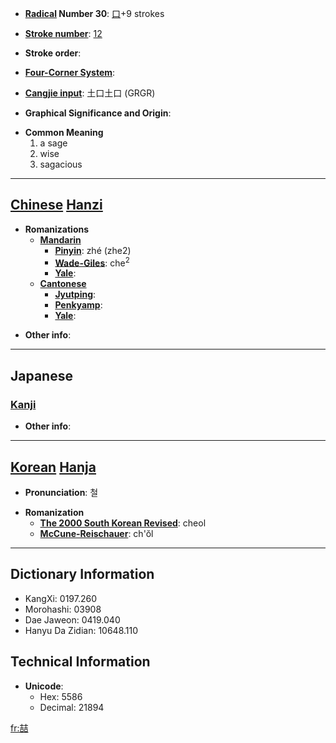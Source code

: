 * '''[[Wiktionary:Chinese radical index| Radical]] Number 30''': [[Wiktionary:Chinese radical index 口|口]]+9 strokes

* '''[[Wiktionary:Chinese total strokes index|Stroke number]]''': [[Wiktionary:Chinese total strokes index 12|12]]

* '''Stroke order''': 

* '''[[Wiktionary:Chinese four corner index|Four-Corner System]]''': 

* '''[[Wiktionary:Chinese Cangjie index|Cangjie input]]''': 土口土口 (GRGR)

* '''Graphical Significance and Origin''': 

* '''Common Meaning'''
*#a sage
*# wise
*# sagacious


----

== [[Chinese]] [[Hanzi]] ==

* '''Romanizations'''
** '''[[Mandarin]]'''
*** '''[[Pinyin]]''': zhé (zhe2)
*** '''[[Wade-Giles]]''': che<sup>2</sup>
*** '''[[Yale]]''': 
** '''[[Cantonese]]'''
*** '''[[Jyutping]]''':
*** '''[[Penkyamp]]''': 
*** '''[[Yale]]''': 

* '''Other info''': 

----

==Japanese==
===[[Kanji]]===
{{kanji|on readings=[[てつ]] (tetsu)
|kun readings=
}}

* '''Other info''':  

----

== [[Korean]] [[Hanja]] ==

* '''Pronunciation''': 철

* '''Romanization'''
** '''[[The 2000 South Korean Revised Romanization|The 2000 South Korean Revised]]''': cheol
** '''[[McCune-Reischauer]]''': ch'ŏl

----

== Dictionary Information ==

* KangXi: 0197.260
* Morohashi: 03908
* Dae Jaweon: 0419.040
* Hanyu Da Zidian: 10648.110

== Technical Information ==

* '''Unicode''':
** Hex: 5586
** Decimal: 21894

[[fr:喆]]
